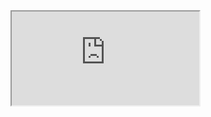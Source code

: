 <iframe src="https://app.dashcam.io/replay/6830c612ea8e9461fd8d5745?share=NpohQEPGrxovufAc5tjhg&embed=true&timestamp=60000&playbackRate=2" />

```yaml
version: 5.7.7
session: 682f5fc22856e2eb40664269
steps:
  - prompt: fetch user data from API
    commands:
      - command: exec
        output: user
        lang: js
        linux: >
          const response = await
          fetch('https://jsonplaceholder.typicode.com/users');

          const user = await response.json();

          console.log('user', user[0]);

          result = user[0].email;
        mac: >
          const response = await
          fetch('https://jsonplaceholder.typicode.com/users');

          const user = await response.json();

          console.log('user', user[0]);

          result = user[0].email;
        windows: >
          const response = await
          fetch('https://jsonplaceholder.typicode.com/users');

          const user = await response.json();

          console.log('user', user[0]);

          result = user[0].email;
      - command: hover-text
        text: Username
        description: input field for username
        action: click
      - command: type
        text: ${OUTPUT.user}
  - prompt: assert that the username field shows a valid email address
    commands:
      - command: focus-application
        name: Google Chrome
      - command: assert
        expect: >-
          the username field contains "Sincere@april.biz" which is a valid email
          address
```
